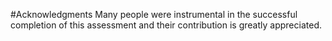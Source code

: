 <!-- ***************************ACKNOWLEDGEMENTS*************************** -->
#Acknowledgments
Many people were instrumental in the successful completion of this assessment and their contribution is greatly appreciated.  

\newpage
\FloatBarrier